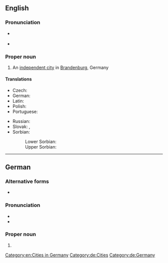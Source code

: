 ==English==
{{wikipedia}}

===Pronunciation===
* {{a|US}} {{IPA|/ˈkɑtbʌs/|lang=en}}
* {{a|RP}} {{IPA|/ˈkɒtbʌs/|lang=en}}

===Proper noun===
{{en-proper noun}}

# An [[independent city]] in [[Brandenburg]], Germany

====Translations====
{{trans-top|city in Germany}}
* Czech: {{t|cs|Chotěbuz|m}}
* German: {{t+|de|Cottbus}}
* Latin: {{t|la|Cotbusium}}
* Polish: {{t+|pl|Chociebuż|m}}
* Portuguese: {{t|pt|Cottbus|f}}
{{trans-mid}}
* Russian: {{t+|ru|Ко́тбус|m}}
* Slovak: {{t|sk|Cottbus|m}}, {{t|sk|Chotebuz|m}} {{qualifier|historically}}
* Sorbian:
*: Lower Sorbian: {{t|dsb|Chóśebuz|m}}
*: Upper Sorbian: {{t|hsb|Choćebuz|m}}
{{trans-bottom}}

[[Category:en:Cities in Germany]]

----

==German==
{{wikipedia|lang=de}}

===Alternative forms===
* {{l|de|Kottbus}} {{qualifier|obsolete}}

===Pronunciation===
* {{IPA|/ˈkɔtbʊs/|lang=de}}
* {{audio|De-Cottbus.ogg|Audio|lang=de}}

===Proper noun===
{{de-proper noun|n}}

# {{l|en|Cottbus}}

[[Category:de:Cities]]
[[Category:de:Germany]]